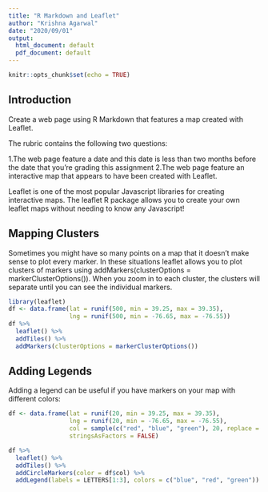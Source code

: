 ---
title: "R Markdown and Leaflet"
author: "Krishna Agarwal"
date: "2020/09/01"
output:
  html_document: default
  pdf_document: default
---

```{r setup, include=FALSE}
knitr::opts_chunk$set(echo = TRUE)
```

## Introduction

Create a web page using R Markdown that features a map created with Leaflet.

The rubric contains the following two questions:

1.The web page feature a date and  this date is less than two months before the date that you're grading this assignment
2.The web page feature an interactive map that appears to have been created with Leaflet.

Leaflet is one of the most popular Javascript libraries for creating interactive maps. The leaflet R package allows you to create your own leaflet maps without needing to know any Javascript!


## Mapping Clusters
Sometimes you might have so many points on a map that it doesn't make sense to plot every marker. In these situations leaflet allows you to plot clusters of markers using addMarkers(clusterOptions = markerClusterOptions()). When you zoom in to each cluster, the clusters will separate until you can see the individual markers.
```{r}
library(leaflet)
df <- data.frame(lat = runif(500, min = 39.25, max = 39.35),
                 lng = runif(500, min = -76.65, max = -76.55))
df %>% 
  leaflet() %>%
  addTiles() %>%
  addMarkers(clusterOptions = markerClusterOptions())
```

## Adding Legends
Adding a legend can be useful if you have markers on your map with different colors:
```{r}
df <- data.frame(lat = runif(20, min = 39.25, max = 39.35),
                 lng = runif(20, min = -76.65, max = -76.55),
                 col = sample(c("red", "blue", "green"), 20, replace = TRUE),
                 stringsAsFactors = FALSE)

df %>%
  leaflet() %>%
  addTiles() %>%
  addCircleMarkers(color = df$col) %>%
  addLegend(labels = LETTERS[1:3], colors = c("blue", "red", "green"))
```